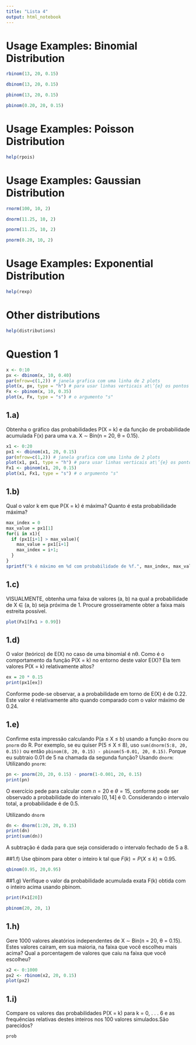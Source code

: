 ```yaml
---
title: "Lista 4"
output: html_notebook
---
```



# Usage Examples: Binomial Distribution

```r
rbinom(13, 20, 0.15)
```

```r
dbinom(13, 20, 0.15)
```

```r
pbinom(13, 20, 0.15)
```

```r
pbinom(0.20, 20, 0.15)
```



# Usage Examples: Poisson Distribution

```r
help(rpois)
```



# Usage Examples: Gaussian Distribution
```r
rnorm(100, 10, 2)
```


```r
dnorm(11.25, 10, 2)
```

```r
pnorm(11.25, 10, 2)
```

```r
pnorm(0.20, 10, 2)
```

# Usage Examples: Exponential Distribution
```r
help(rexp)
```

# Other distributions
```r
help(distributions)
```



# Question 1
```r
x <- 0:10
px <- dbinom(x, 10, 0.40)
par(mfrow=c(1,2)) # janela grafica com uma linha de 2 plots
plot(x, px, type = "h") # para usar linhas verticais at\’{e} os pontos (x,px)
Fx <- pbinom(x, 10, 0.35)
plot(x, Fx, type = "s") # o argumento "s"
```


## 1.a)
Obtenha o gráfico das probabilidades P(X = k) e da função de probabilidade   acumulada F(x) para uma v.a. X ∼ Bin(n = 20, θ = 0.15). 

```r
x1 <- 0:20
px1 <- dbinom(x1, 20, 0.15)
par(mfrow=c(1,2)) # janela grafica com uma linha de 2 plots
plot(x1, px1, type = "h") # para usar linhas verticais at\’{e} os pontos (x,px)
Fx1 <- pbinom(x1, 20, 0.15)
plot(x1, Fx1, type = "s") # o argumento "s"
```


## 1.b)
Qual o valor k em que P(X = k) é máxima? Quanto é esta probabilidade máxima?

```r
max_index = 0
max_value = px1[1]
for(i in x1){
  if (px1[i+1] > max_value){
    max_value = px1[i+1]
    max_index = i+1;
  }
}
sprintf("k é máximo em %d com probabilidade de %f.", max_index, max_value)
```

## 1.c) 
VISUALMENTE, obtenha uma faixa de valores (a, b) na qual a probabilidade de X ∈ (a, b)
seja próxima de 1. Procure grosseiramente obter a faixa mais estreita possı́vel.

```r
plot(Fx1[Fx1 > 0.99])
```


## 1.d) 
O valor (teórico) de E(X) no caso de uma binomial é nθ. Como é o comportamento da função P(X = k) no entorno deste valor E(X)? Ela tem valores P(X = k) relativamente altos?

```r
ex = 20 * 0.15
print(px1[ex])

```

Conforme pode-se observar, a a probabilidade em torno de E(X) é de 0.22. Este valor é relativamente alto quando comparado com o valor máximo de 0.24.

## 1.e)
Confirme esta impressão calculando P(a ≤ X ≤ b) usando a função `dnorm` ou `pnorm` do R. Por exemplo, se eu quiser P(5 ≤ X ≤ 8), uso `sum(dnorm(5:8, 20, 0.15))` ou então `pbinom(8, 20, 0.15) - pbinom(5-0.01, 20, 0.15)`. Porque eu subtraio 0.01 de 5 na chamada da segunda função?
Usando `dnorm`:
Utilizando `pnorm`:

```r
pn <- pnorm(20, 20, 0.15) - pnorm(1-0.001, 20, 0.15)
print(pn)
```

O exercício pede para calcular com $n=20$ e $\theta=15$, conforme pode ser observado a probabilidade do intervalo $[0, 14]$ é $0$. Considerando o intervalo total, a probabilidade é de $0.5$.

Utilizando `dnorm`
```r
dn <- dnorm(1:20, 20, 0.15)
print(dn)
print(sum(dn))
```

A subtração é dada para que seja considerado o intervalo fechado de 5 a 8.



##1.f)
Use qbinom para obter o inteiro k tal que $F(k) = P(X \leq  k) ≈ 0.95$.

```r
qbinom(0.95, 20,0.95)
```


##1.g)
Verifique o valor da probabilidade acumulada exata F(k) obtida com o inteiro acima usando pbinom.
```r
print(Fx1[20])

pbinom(20, 20, 1)
```

## 1.h)
Gere 1000 valores aleatórios independentes de X ∼ Bin(n = 20, θ = 0.15). Estes valores cairam, em sua maioria, na faixa que você escolheu mais acima? Qual a porcentagem de valores que caiu na faixa que você escolheu?

```r
x2 <- 0:1000
px2 <- rbinom(x2, 20, 0.15)
plot(px2)
```

## 1.i)
Compare os valores das probabilidades P(X = k) para k = 0, . . . 6 e as frequências relativas destes inteiros nos 100 valores simulados.São parecidos?

```r
prob
```

